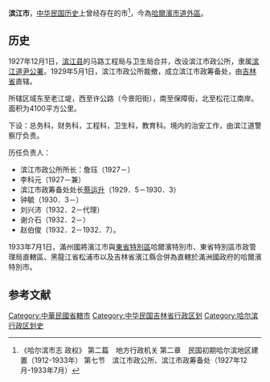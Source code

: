 {{Hatnote|关于中国艺术作品中虚构的“滨江市”，参见：[[滨海市|滨海市]]。}}
'''滨江市'''，[[中华民国历史|中华民国历史]]上曾经存在的市<ref>《哈尔滨市志 政权》 第二篇　地方行政机关 第二章　民国初期哈尔滨地区建置（1912-1933年） 第七节　滨江市政公所、滨江市政筹备处（1927年12月-1933年7月）</ref>，今為[[哈爾濱市|哈爾濱市]][[道外區|道外區]]。

==历史==
1927年12月1日，[[滨江县|滨江县]]的马路工程局与卫生局合并，改设滨江市政公所，隶属[[滨江道|滨江道尹公署]]。1929年5月1日，滨江市政公所裁撤，成立滨江市政筹备处，由[[吉林省_(中華民國)|吉林省]]直辖。

所辖区域东至老江堤，西至许公路（今景阳街），南至保障街，北至松花江南岸。面积为4100平方公里。

下设：总务科，财务科，工程科，卫生科，教育科。境内的治安工作，由滨江道警察厅负责。

历任负责人：
*滨江市政公所所长：詹珏（1927－）
*李科元（1927－兼）
*滨江市政筹备处处长[[蔡运升|蔡运升]]（1929．5－1930．3）
*钟毓（1930．3－）
*刘兴沛（1932．2－代理）
*谢介石（1932．2－）
*赵伯俊（1932．2－1932．7）。

1933年7月1日，滿州國將濱江市與[[東省特別區|東省特別區]]哈爾濱特別市、東省特別區市政管理局直轄區、黑龍江省松浦市以及吉林省濱江縣合併為直轄於滿洲國政府的哈爾濱特別市。

==参考文献==

{{Reflist}}

[[Category:中華民國省轄市|Category:中華民國省轄市]]
[[Category:中华民国吉林省行政区划|Category:中华民国吉林省行政区划]]

[[Category:哈尔滨行政区划史|Category:哈尔滨行政区划史]]